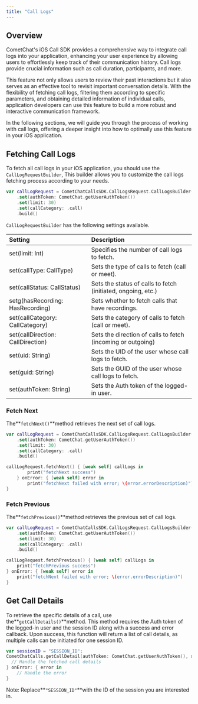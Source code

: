 ```yaml
---
title: "Call Logs"
---
```




## Overview

CometChat's iOS Call SDK provides a comprehensive way to integrate call logs into your application, enhancing your user experience by allowing users to effortlessly keep track of their communication history. Call logs provide crucial information such as call duration, participants, and more.

This feature not only allows users to review their past interactions but it also serves as an effective tool to revisit important conversation details. With the flexibility of fetching call logs, filtering them according to specific parameters, and obtaining detailed information of individual calls, application developers can use this feature to build a more robust and interactive communication framework.

In the following sections, we will guide you through the process of working with call logs, offering a deeper insight into how to optimally use this feature in your iOS application.

## Fetching Call Logs

To fetch all call logs in your iOS application, you should use the `CallLogRequestBuilder`, This builder allows you to customize the call logs fetching process according to your needs.

```swift
var callLogRequest = CometChatCallsSDK.CallLogsRequest.CallLogsBuilder()
    .set(authToken: CometChat.getUserAuthToken())
    .set(limit: 30)
    .set(callCategory: .call)
    .build()
```

`CallLogRequestBuilder` has the following settings available.

| Setting                           | Description                                                  |
| :--------------------------------- | :------------------------------------------------------------ |
| set(limit: Int)                   | Specifies the number of call logs to fetch.                  |
| set(callType: CallType)           | Sets the type of calls to fetch (call or meet).              |
| set(callStatus: CallStatus)       | Sets the status of calls to fetch (initiated, ongoing, etc.) |
| setg(hasRecording: HasRecording)  | Sets whether to fetch calls that have recordings.            |
| set(callCategory: CallCategory)   | Sets the category of calls to fetch (call or meet).          |
| set(callDirection: CallDirection) | Sets the direction of calls to fetch (incoming or outgoing)  |
| set(uid: String)                  | Sets the UID of the user whose call logs to fetch.           |
| set(guid: String)                 | Sets the GUID of the user whose call logs to fetch.          |
| set(authToken: String)            | Sets the Auth token of the logged-in user.                   |

### Fetch Next

The**`fetchNext()`**method retrieves the next set of call logs.

```swift
var callLogRequest = CometChatCallsSDK.CallLogsRequest.CallLogsBuilder()
    .set(authToken: CometChat.getUserAuthToken())
    .set(limit: 30)
    .set(callCategory: .call)
    .build()

callLogRequest.fetchNext() { [weak self] callLogs in
        print("fetchNext success")
    } onError: { [weak self] error in
        print("fetchNext failed with error; \(error.errorDescription)")
}
```

### Fetch Previous

The**`fetchPrevious()`**method retrieves the previous set of call logs.

```swift
var callLogRequest = CometChatCallsSDK.CallLogsRequest.CallLogsBuilder()
    .set(authToken: CometChat.getUserAuthToken())
    .set(limit: 30)
    .set(callCategory: .call)
    .build()

callLogRequest.fetchPrevious() { [weak self] callLogs in
    print("fetchPrevious success")
} onError: { [weak self] error in
    print("fetchNext failed with error; \(error.errorDescription)")
}
```

## Get Call Details

To retrieve the specific details of a call, use the**`getCallDetails()`**method. This method requires the Auth token of the logged-in user and the session ID along with a success and error callback. Upon success, this function will return a list of call details, as multiple calls can be initiated for one session ID.

```swift
var sessionID = "SESSION_ID";
CometChatCalls.getCallDetail(authToken: CometChat.getUserAuthToken(), sessionID: sessionID) { callLogs in
  // Handle the fetched call details
} onError: { error in
    // Handle the error
}
```

Note: Replace**`"SESSION_ID"`**with the ID of the session you are interested in.
